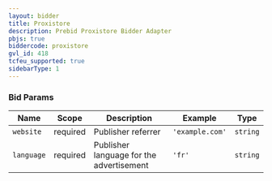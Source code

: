 ```yaml
---
layout: bidder
title: Proxistore
description: Prebid Proxistore Bidder Adapter
pbjs: true
biddercode: proxistore
gvl_id: 418
tcfeu_supported: true
sidebarType: 1
---
```



### Bid Params


| Name        | Scope    | Description                                                                                                                    | Example    | Type     |
|-------------|----------|--------------------------------------------------------------------------------------------------------------------------------|------------|----------|
| `website`    | required | Publisher  referrer                                                                                                  | `'example.com'` | `string` |
| `language` | required | Publisher language for the advertisement | `'fr'`   | `string` |
